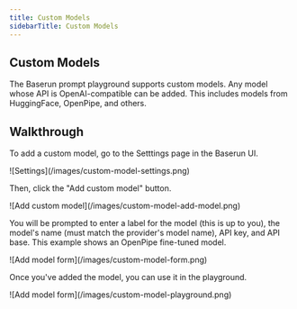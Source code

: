 ```yaml
---
title: Custom Models
sidebarTitle: Custom Models
---
```



## Custom Models

The Baserun prompt playground supports custom models. Any model whose API is OpenAI-compatible can be added. This includes models from HuggingFace, OpenPipe, and others.

## Walkthrough

To add a custom model, go to the Setttings page in the Baserun UI.

<Frame>![Settings](/images/custom-model-settings.png)</Frame>

Then, click the "Add custom model" button.

<Frame>![Add custom model](/images/custom-model-add-model.png)</Frame>

You will be prompted to enter a label for the model (this is up to you), the model's name (must match the provider's model name), API key, and API base. This example shows an OpenPipe fine-tuned model.

<Frame>![Add model form](/images/custom-model-form.png)</Frame>

Once you've added the model, you can use it in the playground.

<Frame>![Add model form](/images/custom-model-playground.png)</Frame>
